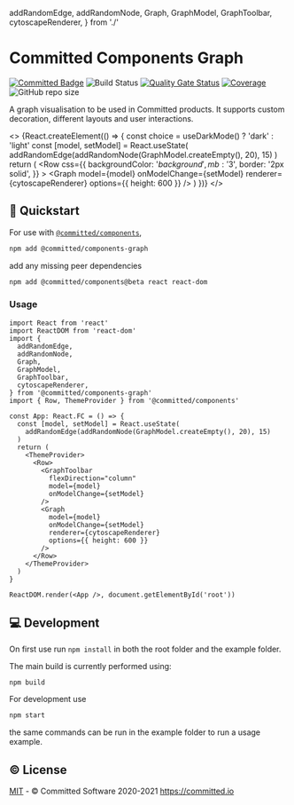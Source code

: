   addRandomEdge,
  addRandomNode,
  Graph,
  GraphModel,
  GraphToolbar,
  cytoscapeRenderer,
} from './'

<Meta title="Introduction/Graph" />

# Committed Components Graph

[![Committed Badge](https://img.shields.io/endpoint?url=https%3A%2F%2Fcommitted.io%2Fbadge)](https://committed.io)
![Build Status](https://github.com/commitd/components-graph/workflows/build/badge.svg?branch=main)
[![Quality Gate Status](https://sonarcloud.io/api/project_badges/measure?project=commitd_components-graph&metric=alert_status&token=aa002ca75e2f3a6d028af9074bceeda1ffa2f9f7)](https://sonarcloud.io/dashboard?id=commitd_components-graph)
[![Coverage](https://sonarcloud.io/api/project_badges/measure?project=commitd_components-graph&metric=coverage&token=aa002ca75e2f3a6d028af9074bceeda1ffa2f9f7)](https://sonarcloud.io/dashboard?id=commitd_components-graph)
![GitHub repo size](https://img.shields.io/github/repo-size/commitd/components-graph)

A graph visualisation to be used in Committed products. It supports custom decoration, different layouts and user interactions.

<>
  {React.createElement(() => {
    const choice = useDarkMode() ? 'dark' : 'light'
    const [model, setModel] = React.useState(
      addRandomEdge(addRandomNode(GraphModel.createEmpty(), 20), 15)
    )
    return (
      <ThemeProvider choice={choice} local={true}>
        <Row
          css={{
            backgroundColor: '$background',
            mb: '$3',
            border: '2px solid',
          }}
        >
          <GraphToolbar
            flexDirection="column"
            model={model}
            onModelChange={setModel}
          />
          <Graph
            model={model}
            onModelChange={setModel}
            renderer={cytoscapeRenderer}
            options={{ height: 600 }}
          />
        </Row>
      </ThemeProvider>
    )
  })}
</>

## 🚀 Quickstart

For use with [`@committed/components`](https://components.committed.software),

```bash
npm add @committed/components-graph
```

add any missing peer dependencies

```bash
npm add @committed/components@beta react react-dom
```

### Usage

```tsx
import React from 'react'
import ReactDOM from 'react-dom'
import {
  addRandomEdge,
  addRandomNode,
  Graph,
  GraphModel,
  GraphToolbar,
  cytoscapeRenderer,
} from '@committed/components-graph'
import { Row, ThemeProvider } from '@committed/components'

const App: React.FC = () => {
  const [model, setModel] = React.useState(
    addRandomEdge(addRandomNode(GraphModel.createEmpty(), 20), 15)
  )
  return (
    <ThemeProvider>
      <Row>
        <GraphToolbar
          flexDirection="column"
          model={model}
          onModelChange={setModel}
        />
        <Graph
          model={model}
          onModelChange={setModel}
          renderer={cytoscapeRenderer}
          options={{ height: 600 }}
        />
      </Row>
    </ThemeProvider>
  )
}

ReactDOM.render(<App />, document.getElementById('root'))
```

## 💻 Development

On first use run `npm install` in both the root folder and the example folder.

The main build is currently performed using:

```bash
npm build
```

For development use

```bash
npm start
```

the same commands can be run in the example folder to run a usage example.

## ©️ License

[MIT](/LICENSE) - © Committed Software 2020-2021 https://committed.io
